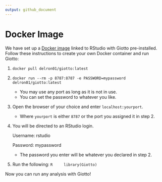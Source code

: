 ```yaml
---
output: github_document
---
```


# Docker Image

We have set up a [Docker image](https://hub.docker.com/r/delron01/giotto) linked to RStudio with Giotto pre-installed. Follow these instructions to create your own Docker container and run Giotto:

1. ```docker pull delron01/giotto:latest```


2. ```docker run --rm -p 8787:8787 -e PASSWORD=mypassword delron01/giotto:latest```
    - You may use any port as long as it is not in use.
    - You can set the password to whatever you like.

3. Open the browser of your choice and enter ```localhost:yourport```.
    - Where ```yourport``` is either ```8787``` or the port you assigned it in step 2.

4. You will be directed to an RStudio login. 

    Username: rstudio
  
    Password: mypassword
    
    - The password you enter will be whatever you declared in step 2.
    
5. Run the following:
    ```R
    library(Giotto)
    ```

Now you can run any analysis with Giotto!

